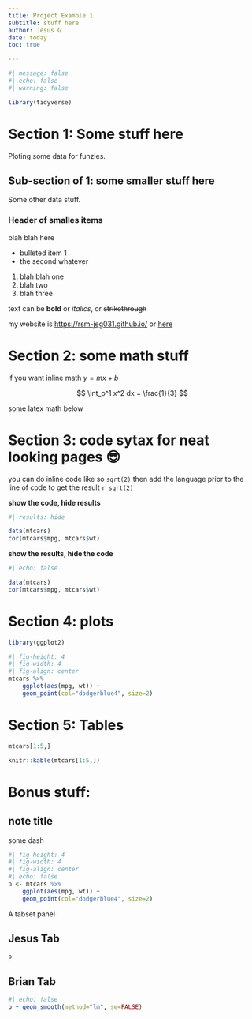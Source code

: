 ```yaml
---
title: Project Example 1
subtitle: stuff here 
author: Jesus G
date: today
toc: true 

---
```


```r
#| message: false
#| echo: false
#| warning: false

library(tidyverse)
```


# Section 1: Some stuff here  

Ploting some data for funzies. 


## Sub-section of 1: some smaller stuff here 

Some other data stuff. 

### Header of smalles items

blah blah here 

- bulleted item 1 
- the second whatever 

1. blah blah one 
2. blah two 
3. blah three

text can be **bold** or _italics_, or ~~strikethrough~~

my website is <https://rsm-jeg031.github.io/> or [here](https://rsm-jeg031.github.io/)

# Section 2: some math stuff 

if you want inline math $y = mx + b$ 

$$
\int_o^1 x^2 dx = \frac{1}{3}
$$

some latex math below 

\begin{align}
y &= a(b+c) \\
  &= ab + ac
\end{align}


# Section 3: code sytax for neat looking pages 😎

you can do inline code like so `sqrt(2)` then add the language prior to the line of code to get the result `r sqrt(2)`


**show the code, hide results**

```r
#| results: hide

data(mtcars)
cor(mtcars$mpg, mtcars$wt)
```

**show the results, hide the code**

```r
#| echo: false 

data(mtcars)
cor(mtcars$mpg, mtcars$wt)
```

# Section 4: plots

```r
library(ggplot2)
```

```r
#| fig-height: 4
#| fig-width: 4
#| fig-align: center
mtcars %>%
    ggplot(aes(mpg, wt)) +
    geom_point(col="dodgerblue4", size=2)
```

# Section 5: Tables 


```r
mtcars[1:5,]
```


```r
knitr::kable(mtcars[1:5,])
```


# Bonus stuff: 

:::{.callout-note collapse="true"}
## note title

some dash  

```r
#| fig-height: 4
#| fig-width: 4
#| fig-align: center
#| echo: false
p <- mtcars %>%
    ggplot(aes(mpg, wt)) +
    geom_point(col="dodgerblue4", size=2)
```

:::


A tabset panel

:::{.panel-tabset}

## Jesus Tab

```r
p
```

## Brian Tab 

```r
#| echo: false
p + geom_smooth(method="lm", se=FALSE)
```

:::




